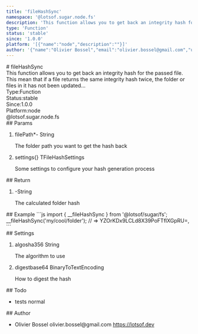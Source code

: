 ```yaml
---
title: 'fileHashSync'
namespace: '@lotsof.sugar.node.fs'
description: 'This function allows you to get back an integrity hash for the passed file. This mean that if a file returns the same integrity hash twice, the folder or files in it has not been updated...'
type: 'Function'
status: 'stable'
since: '1.0.0'
platform: '[{"name":"node","description":""}]'
author: '{"name":"Olivier Bossel","email":"olivier.bossel@gmail.com","url":"https://lotsof.dev"}'
---
```

<div class="docmap-mdx">
# fileHashSync
<div class="_description typo-lead typo-format">
This function allows you to get back an integrity hash for the passed file.
This mean that if a file returns the same integrity hash twice, the folder or files in it
has not been updated...
</div>
<div class="_metas">
<div class="_type"><span class="_type-label">Type:</span><span class="_type-value">Function</span></div>
<div class="_status"><span class="_status-label">Status:</span><span class="_status-value -stable">stable</span></div>
<div class="_since"><span class="_since-label">Since:</span><span class="_since-value">1.0.0</span></div>
<div class="_platform"><span class="_platform-label">Platform:</span><span class="_platform-value -node">node</span></div>
</div>
<div class="_namespace">@lotsof.sugar.node.fs</div>
<div class="_params">
## Params
<ol class="_list">
<li class="_item">
<span class="_name">filePath<span class="_required">*</span></span><span class="_default">-</span> <span class="_type">String</span>
<p class="_description">The folder path you want to get the hash back</p>
</li>
<li class="_item">
<span class="_name">settings</span><span class="_default">&lcub;&rcub;</span> <span class="_type">TFileHashSettings</span>
<p class="_description">Some settings to configure your hash generation process</p>
</li>
</ol>
</div>
<div class="_return">
## Return
<ol class="_list">
<li class="_item">
<span class="_default">-</span><span class="_type">String</span>
<p class="_description">The calculated folder hash</p>
</li>
</ol>
</div>
<div class="_examples">
## Example
```js
import { __fileHashSync } from '@lotsof/sugar/fs';
__fileHashSync('my/cool/folder'); // => YZOrKDx9LCLd8X39PoFTflXGpRU=,
```
</div>
<div class="_settings">
## Settings
<ol class="_list">
<li class="_item">
<span class="_name">algo</span><span class="_default">sha356</span> <span class="_type">String</span>
<p class="_description">The algorithm to use</p>
</li>
<li class="_item">
<span class="_name">digest</span><span class="_default">base64</span> <span class="_type">BinaryToTextEncoding</span>
<p class="_description">How to digest the hash</p>
</li>
</ol>
</div>
<div class="_todo">
## Todo
<ul class="_list">
<li class="_item">
<span class="_description">tests</span>
<span class="_priority -normal">normal</span>
</li>
</ul>
</div>
<div class="_author">
## Author
<ul class="_list">
<li class="_item">
<span class="_name">Olivier Bossel</span>
<span class="_email">olivier.bossel@gmail.com</span>
<a href="https://lotsof.dev" target="_blank" class="_url">https://lotsof.dev</a>
</li>
</ul>
</div>
</div>
